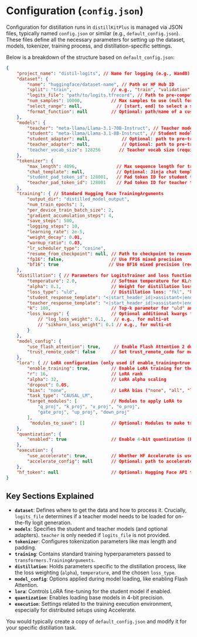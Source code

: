 # Configuration (`config.json`)

Configuration for distillation runs in `distillKitPlus` is managed via JSON files, typically named `config.json` or similar (e.g., `default_config.json`). These files define all the necessary parameters for setting up the dataset, models, tokenizer, training process, and distillation-specific settings.

Below is a breakdown of the structure based on `default_config.json`:

```json
{
    "project_name": "distil-logits", // Name for logging (e.g., WandB)
    "dataset": {
        "name": "huggingface/dataset-name", // Path or HF Hub ID
        "split": "train",               // e.g., "train", "validation"
        "logits_file": "path/to/logits.tfrecord", // Path to pre-computed TFRecord logits. If null, requires teacher model.
        "num_samples": 10000,           // Max samples to use (null for all)
        "select_range": null,             // [start, end] to select a slice (null for none)
        "format_function": null         // Optional: path/name of a custom formatting function
    },
    "models": {
        "teacher": "meta-llama/Llama-3.1-70B-Instruct", // Teacher model path/ID (needed if logits_file is null)
        "student": "meta-llama/Llama-3.1-8B-Instruct", // Student model path/ID
        "student_adapter": null,            // Optional: path to pre-trained student adapter (e.g., LoRA)
        "teacher_adapter": null,            // Optional: path to pre-trained teacher adapter
        "teacher_vocab_size": 128256       // Teacher vocab size (required if logits_file is used)
    },
    "tokenizer": {
        "max_length": 4096,               // Max sequence length for truncation/filtering
        "chat_template": null,            // Optional: Jinja chat template string
        "student_pad_token_id": 128001,   // Pad token ID for student tokenizer
        "teacher_pad_token_id": 128001    // Pad token ID for teacher tokenizer
    },
    "training": { // Standard Hugging Face TrainingArguments
        "output_dir": "distilled_model_output",
        "num_train_epochs": 3,
        "per_device_train_batch_size": 2,
        "gradient_accumulation_steps": 4,
        "save_steps": 500,
        "logging_steps": 10,
        "learning_rate": 2e-5,
        "weight_decay": 0.01,
        "warmup_ratio": 0.03,
        "lr_scheduler_type": "cosine",
        "resume_from_checkpoint": null, // Path to checkpoint to resume from
        "fp16": false,                  // Use FP16 mixed precision
        "bf16": true                   // Use BF16 mixed precision (recommended on A100/H100)
    },
    "distillation": { // Parameters for LogitsTrainer and loss function
        "temperature": 2.0,             // Softmax temperature for KL/softmax
        "alpha": 0.1,                   // Weight for distillation loss (loss = alpha*kd_loss + (1-alpha)*task_loss)
        "loss_type": "uld",             // Distillation loss: "fkl", "kld", "uld", "multi-ot"
        "student_response_template": "<|start_header_id|>assistant<|end_header_id|>\\n\\n", // Used for label generation in uld/multi-ot if needed
        "teacher_response_template": "<|start_header_id|>assistant<|end_header_id|>\\n\\n", // Used for label generation in uld/multi-ot if needed
        "k": 100,                       // Top-k parameter for "uld" and "multi-ot" losses
        "loss_kwargs": {                // Optional additional kwargs for specific loss types
            // "log_loss_weight": 0.1,   // e.g., for multi-ot
            // "sikhorn_loss_weight": 0.1 // e.g., for multi-ot
        }
    },
    "model_config": {
        "use_flash_attention": true,     // Enable Flash Attention 2 during model loading
        "trust_remote_code": false      // Set trust_remote_code for model loading
    },
    "lora": { // LoRA configuration (only used if enable_training=true and student_adapter=null)
        "enable_training": true,        // Enable LoRA training for the student model
        "r": 16,                        // LoRA rank
        "alpha": 32,                    // LoRA alpha scaling
        "dropout": 0.05,
        "bias": "none",                 // LoRA bias ("none", "all", "lora_only")
        "task_type": "CAUSAL_LM",
        "target_modules": [             // Modules to apply LoRA to
            "q_proj", "k_proj", "v_proj", "o_proj",
            "gate_proj", "up_proj", "down_proj"
        ],
         "modules_to_save": []          // Optional: Modules to make trainable *in addition* to LoRA layers
    },
    "quantization": {
        "enabled": true                 // Enable 4-bit quantization (BitsAndBytes NF4) for model loading
    },
    "execution": {
        "use_accelerate": true,         // Whether HF Accelerate is used (for distributed training)
        "accelerate_config": null       // Optional: path to accelerate config file (e.g., in accelerate_configs/)
    },
    "hf_token": null                    // Optional: Hugging Face API token if needed for private models/datasets
}
```

## Key Sections Explained

*   **`dataset`**: Defines where to get the data and how to process it. Crucially, `logits_file` determines if a teacher model needs to be loaded for on-the-fly logit generation.
*   **`models`**: Specifies the student and teacher models (and optional adapters). `teacher` is only needed if `logits_file` is not provided.
*   **`tokenizer`**: Configures tokenization parameters like max length and padding.
*   **`training`**: Contains standard training hyperparameters passed to `transformers.TrainingArguments`.
*   **`distillation`**: Holds parameters specific to the distillation process, like the loss weighting (`alpha`), `temperature`, and the chosen `loss_type`.
*   **`model_config`**: Options applied during model loading, like enabling Flash Attention.
*   **`lora`**: Controls LoRA fine-tuning for the student model if enabled.
*   **`quantization`**: Enables loading base models in 4-bit precision.
*   **`execution`**: Settings related to the training execution environment, especially for distributed setups using Accelerate.

You would typically create a copy of `default_config.json` and modify it for your specific distillation task. 